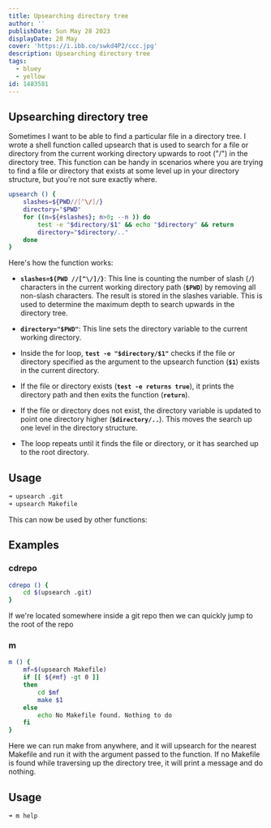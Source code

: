 ```yaml
---
title: Upsearching directory tree
author: ''
publishDate: Sun May 28 2023
displayDate: 28 May
cover: 'https://i.ibb.co/swkd4P2/ccc.jpg'
description: Upsearching directory tree
tags:
  - bluey
  - yellow
id: 1483581
---
```


## Upsearching directory tree

Sometimes I want to be able to find a particular file in a directory tree. I wrote a shell function called upsearch that is used to search for a file or directory from the current working directory upwards to root ("/") in the directory tree. This function can be handy in scenarios where you are trying to find a file or directory that exists at some level up in your directory structure, but you're not sure exactly where.


```bash
upsearch () {
	slashes=${PWD//[^\/]/}
	directory="$PWD"
	for ((n=${#slashes}; n>0; --n )) do
		test -e "$directory/$1" && echo "$directory" && return
		directory="$directory/.."
	done
}
```

Here's how the function works:

  * **`slashes=${PWD //[^\/]/}`**: This line is counting the number of slash (**`/`**) characters in the current working directory path (**`$PWD`**) by removing all non-slash characters. The result is stored in the slashes variable. This is used to determine the maximum depth to search upwards in the directory tree.

  * **`directory="$PWD"`**: This line sets the directory variable to the current working directory.

  * Inside the for loop, **`test -e "$directory/$1"`** checks if the file or directory specified as the argument to the upsearch function (**`$1`**) exists in the current directory.

  * If the file or directory exists (**`test -e returns true`**), it prints the directory path and then exits the function (**`return`**).

  * If the file or directory does not exist, the directory variable is updated to point one directory higher (**`$directory/..`**). This moves the search up one level in the directory structure.

  * The loop repeats until it finds the file or directory, or it has searched up to the root directory.

## Usage

```bash
➜ upsearch .git
➜ upsearch Makefile
```

This can now be used by other functions:

## Examples

### cdrepo

```bash
cdrepo () {
	cd $(upsearch .git)
}
```

If we're located somewhere inside a git repo then we can quickly jump to the root of the repo

### m

```bash
m () {
	mf=$(upsearch Makefile)
	if [[ ${#mf} -gt 0 ]]
	then
		cd $mf
		make $1
	else
		echo No Makefile found. Nothing to do
	fi
}
```

Here we can run make from anywhere, and it will upsearch for the nearest Makefile and run it with the argument passed to the function. If no Makefile is found while traversing up the directory tree, it will print a message and do nothing.

## Usage

```bash
➜ m help
```
